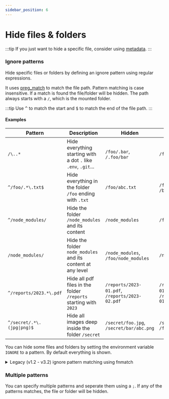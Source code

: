 ```yaml
---
sidebar_position: 6
---
```


# Hide files & folders

:::tip
If you just want to hide a specific file, consider using [metadata](./metadata.md#hidden).
:::

### Ignore patterns

Hide specific files or folders by defining an ignore pattern using regular expressions.

It uses [preg_match](https://www.php.net/manual/en/function.preg-match.php) to match the file path. Pattern matching is case insensitive.
If a match is found the file/folder will be hidden.
The path always starts with a `/`, which is the mounted folder.

:::tip
Use <kbd>^</kbd> to match the start and <kbd>$</kbd> to match the end of the file path.
:::

#### Examples

| Pattern                               | Description                                                      | Hidden                                         | Not Hidden                                     |
| ------------------------------------- | ---------------------------------------------------------------- | ---------------------------------------------- | ---------------------------------------------- |
| `/\..*`                               | Hide everything starting with a dot `.` like `.env`, `.git`...   | `/foo/.bar`, `/.foo/bar`                       | `/foo/bar`                                     |
| `^/foo/.*\.txt$`                      | Hide everything in the folder `/foo` ending with `.txt`          | `/foo/abc.txt`                                 | `/foo/abc.md`, `/bar/foo/abc.txt`              |
| `^/node_modules/`                     | Hide the folder `/node_modules` and its content                  | `/node_modules`                                | `/foo/node_modules`                            |
| `/node_modules/`                      | Hide the folder `node_modules` and its content at any level      | `/node_modules`, `/foo/node_modules`           | `/node_modules_123`                            |
| `^/reports/2023.*\.pdf`               | Hide all pdf files in the folder `/reports` starting with `2023` | `/reports/2023-01.pdf`, `/reports/2023-02.pdf` | `/reports/2022-01.pdf`, `/reports/2023-01.txt` |
| `^/secret/.*\.(jpg\|png)$` | Hide all images deep inside the folder `/secret`                 | `/secret/foo.jpg`, `/secret/bar/abc.png`       | `/secret/foo.png.txt`, `/foo/secret/abc.png`        |


You can hide some files and folders by setting the environment variable `IGNORE` to a pattern. By default everything is shown.

<details>
<summary>Legacy (v1.2 - v3.2) ignore pattern matching using fnmatch</summary>

It uses [fnmatch](https://www.php.net/manual/en/function.fnmatch.php) to match the pattern.

| Pattern  | Description                            |
| -------- | -------------------------------------- |
| `*`      | Matches everything (including nothing) |
| `?`      | Matches any single character           |
| `[seq]`  | Matches any character in seq           |
| `[!seq]` | Matches any character not in seq       |

- pattern `foo` will hide the file `foo/bar/secret.txt` because `foo` matches the first array element `foo`.
- pattern `*bar*` will hide the file `foo/bar/secret.txt` because `*bar*` matches the second array element `bar`.
- pattern `*.txt` will hide the file `foo/bar/secret.txt` because `*.txt` matches the third array element `secret.txt`.

#### Examples

- `*[ab].txt` hides all files or folder ending with either `a.txt` or `b.txt`.

- `.*` hides all files or folder starting with a dot <kbd>.</kbd>

- `[a-zA-Z0-9]*` hides all files or folder starting with a letter or number.

- `[!a-zA-Z0-9]*` hides all files or folder not starting with a letter or number.

- `report-???.pdf` hides `report-001.pdf`, `report-123.pdf` but not `report-1.pdf`.

</details>

### Multiple patterns

You can specify multiple patterns and seperate them using a `;`. If any of the patterns matches, the file or folder will be hidden.


<EnvConfig
  name="IGNORE"
  init="<empty>"
  values="<patterns>"
  versions="1.2"
  desc="changed to regex instead of fnmatch in v3.3"
/>
